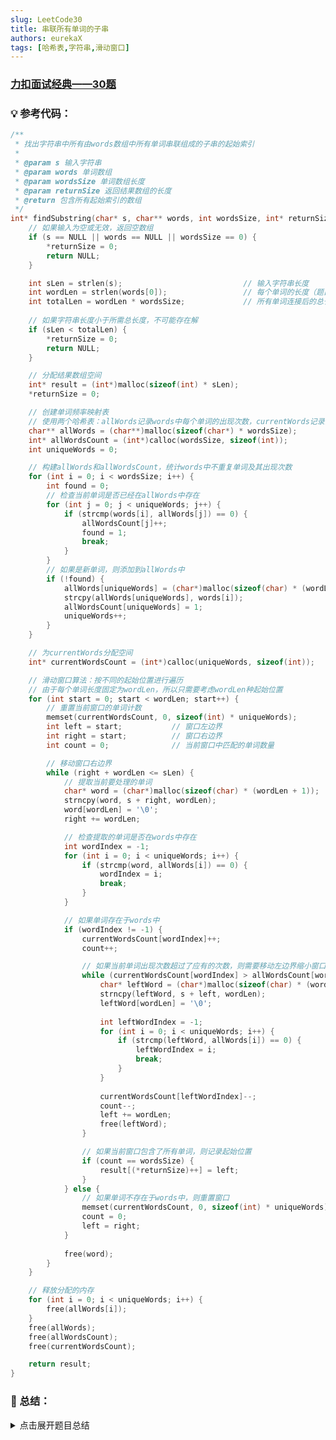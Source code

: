 ```yaml
---
slug: LeetCode30
title: 串联所有单词的子串
authors: eurekaX
tags: [哈希表,字符串,滑动窗口]
---
```



### <B2>[力扣面试经典——30题](https://leetcode.cn/problems/substring-with-concatenation-of-all-words/description/?envType=study-plan-v2&envId=top-interview-150 "力扣")</B2>

<!-- truncate -->


### 💡 参考代码：

```c
/**
 * 找出字符串中所有由words数组中所有单词串联组成的子串的起始索引
 * 
 * @param s 输入字符串
 * @param words 单词数组
 * @param wordsSize 单词数组长度
 * @param returnSize 返回结果数组的长度
 * @return 包含所有起始索引的数组
 */
int* findSubstring(char* s, char** words, int wordsSize, int* returnSize) {
    // 如果输入为空或无效，返回空数组
    if (s == NULL || words == NULL || wordsSize == 0) {
        *returnSize = 0;
        return NULL;
    }

    int sLen = strlen(s);                           // 输入字符串长度
    int wordLen = strlen(words[0]);                 // 每个单词的长度（题目保证所有单词等长）
    int totalLen = wordLen * wordsSize;             // 所有单词连接后的总长度
    
    // 如果字符串长度小于所需总长度，不可能存在解
    if (sLen < totalLen) {
        *returnSize = 0;
        return NULL;
    }

    // 分配结果数组空间
    int* result = (int*)malloc(sizeof(int) * sLen);
    *returnSize = 0;

    // 创建单词频率映射表
    // 使用两个哈希表：allWords记录words中每个单词的出现次数，currentWords记录当前窗口中每个单词的出现次数
    char** allWords = (char**)malloc(sizeof(char*) * wordsSize);
    int* allWordsCount = (int*)calloc(wordsSize, sizeof(int));
    int uniqueWords = 0;

    // 构建allWords和allWordsCount，统计words中不重复单词及其出现次数
    for (int i = 0; i < wordsSize; i++) {
        int found = 0;
        // 检查当前单词是否已经在allWords中存在
        for (int j = 0; j < uniqueWords; j++) {
            if (strcmp(words[i], allWords[j]) == 0) {
                allWordsCount[j]++;
                found = 1;
                break;
            }
        }
        // 如果是新单词，则添加到allWords中
        if (!found) {
            allWords[uniqueWords] = (char*)malloc(sizeof(char) * (wordLen + 1));
            strcpy(allWords[uniqueWords], words[i]);
            allWordsCount[uniqueWords] = 1;
            uniqueWords++;
        }
    }

    // 为currentWords分配空间
    int* currentWordsCount = (int*)calloc(uniqueWords, sizeof(int));

    // 滑动窗口算法：按不同的起始位置进行遍历
    // 由于每个单词长度固定为wordLen，所以只需要考虑wordLen种起始位置
    for (int start = 0; start < wordLen; start++) {
        // 重置当前窗口的单词计数
        memset(currentWordsCount, 0, sizeof(int) * uniqueWords);
        int left = start;           // 窗口左边界
        int right = start;          // 窗口右边界
        int count = 0;              // 当前窗口中匹配的单词数量

        // 移动窗口右边界
        while (right + wordLen <= sLen) {
            // 提取当前要处理的单词
            char* word = (char*)malloc(sizeof(char) * (wordLen + 1));
            strncpy(word, s + right, wordLen);
            word[wordLen] = '\0';
            right += wordLen;

            // 检查提取的单词是否在words中存在
            int wordIndex = -1;
            for (int i = 0; i < uniqueWords; i++) {
                if (strcmp(word, allWords[i]) == 0) {
                    wordIndex = i;
                    break;
                }
            }

            // 如果单词存在于words中
            if (wordIndex != -1) {
                currentWordsCount[wordIndex]++;
                count++;

                // 如果当前单词出现次数超过了应有的次数，则需要移动左边界缩小窗口
                while (currentWordsCount[wordIndex] > allWordsCount[wordIndex]) {
                    char* leftWord = (char*)malloc(sizeof(char) * (wordLen + 1));
                    strncpy(leftWord, s + left, wordLen);
                    leftWord[wordLen] = '\0';
                    
                    int leftWordIndex = -1;
                    for (int i = 0; i < uniqueWords; i++) {
                        if (strcmp(leftWord, allWords[i]) == 0) {
                            leftWordIndex = i;
                            break;
                        }
                    }
                    
                    currentWordsCount[leftWordIndex]--;
                    count--;
                    left += wordLen;
                    free(leftWord);
                }

                // 如果当前窗口包含了所有单词，则记录起始位置
                if (count == wordsSize) {
                    result[(*returnSize)++] = left;
                }
            } else {
                // 如果单词不存在于words中，则重置窗口
                memset(currentWordsCount, 0, sizeof(int) * uniqueWords);
                count = 0;
                left = right;
            }
            
            free(word);
        }
    }

    // 释放分配的内存
    for (int i = 0; i < uniqueWords; i++) {
        free(allWords[i]);
    }
    free(allWords);
    free(allWordsCount);
    free(currentWordsCount);

    return result;
}
```

### 📖 总结：

<details>
<summary>点击展开题目总结</summary>
# 🤔 串联所有单词的子串

---

## 1️⃣ 题目核心信息

🎯 **功能描述**：在字符串`s`中找出所有由`words`数组中所有单词按任意顺序连接而成的子串的起始位置

📥 **输入输出**：
- **输入**：
  - `s`：目标字符串
  - `words`：单词数组，所有单词长度相同
  - `wordsSize`：单词数组长度
- **输出**：
  - 返回包含所有起始索引的整数数组
  - `returnSize`：返回数组的实际长度

---

## 2️⃣ 实现原理

💡 **核心思路**：使用滑动窗口算法，通过维护单词频率映射来检查每个可能的子串

📋 **实现步骤**：
1. 统计`words`数组中每个不重复单词的出现频次，构建频率映射表
2. 按照单词长度进行分组遍历（0到wordLen-1），避免重复计算
3. 对每组使用滑动窗口技术，维护当前窗口内的单词频率
4. 当窗口内单词频率与目标频率匹配时，记录起始位置

---

## 3️⃣ 关键点解析

### 🎯 代码技巧
- **滑动窗口优化**：按照单词长度分组遍历，避免不必要的重复检查
- **频率映射表**：使用两个数组模拟哈希表，记录单词出现频次
- **窗口边界调整**：当单词频次超过限制时，动态移动左边界

## 4️⃣ 使用场景

### ✅ 适用情况：
- 在长文本中查找由固定词汇组合成的模式串
- 需要匹配多个等长子串的连接情况
- 模式匹配问题，其中模式由多个可重复元素组成

### ⚠️ 前提条件：
- 所有单词必须等长
- 必须使用words中所有单词恰好一次
- 单词可以按任意顺序排列

## 5️⃣ 复杂度分析

- ⏱️ 时间复杂度：O(n × m)，其中n是字符串`s`的长度，m是单词长度
- 💾 空间复杂度：O(k)，其中k是不重复单词的数量

## 6️⃣ 注意事项

### 🚩 边界情况：
- 输入字符串为空或words数组为空
- 字符串长度小于所有单词连接后的总长度
- words数组中存在重复单词

### 💥 易错点：
- 忘记处理words中重复单词的情况
- 滑动窗口边界条件判断错误
- 内存释放不完全导致内存泄漏

## 7️⃣ 补充说明

以示例1为例：`s = "barfoothefoobarman"`, `words = ["foo","bar"]`

---

## 📋 示例输入参数

- `s = "barfoothefoobarman"` (长度为18)
- `words = ["foo","bar"]` (wordsSize = 2)
- 每个单词长度 `wordLen = 3`
- 总长度 `totalLen = 3 * 2 = 6`

---
## 🔧 第一步：构建单词频率映射表

```c
// words = ["foo","bar"]
// 处理后得到：
uniqueWords = 2
allWords = ["foo", "bar"]
allWordsCount = [1, 1]  // 每个单词出现1次
```
## 🔄 第二步：滑动窗口遍历
📌 start = 0 的情况（起始位置为0，步长为3）
初始状态：
- `left = 0, right = 0`
- `currentWordsCount = [0, 0]`
- `count = 0`

**第1次循环** (right = 0):
```c
// 提取单词: s[0..2] = "bar"
word = "bar"
wordIndex = 1  // "bar"在allWords中索引为1

currentWordsCount[1]++  // [0, 1]
count = 1

// count < wordsSize(2)，不满足条件
```
**第2次循环** (right = 3):
```c
// 提取单词: s[3..5] = "foo"
word = "foo"
wordIndex = 0  // "foo"在allWords中索引为0

currentWordsCount[0]++  // [1, 1]
count = 2

// count == wordsSize，满足条件
// 记录结果: result[0] = left = 0
*returnSize = 1
```
**第3次循环** (right = 6):
```c
// 提取单词: s[6..8] = "the"
word = "the"
wordIndex = -1  // "the"不在words中

// 重置窗口
memset(currentWordsCount, 0, sizeof(int) * uniqueWords)
count = 0
left = right = 9
```
📌 **start = 1 的情况**（起始位置为1，步长为3）
略过中间无匹配的部分...

📌 **start = 2 的情况**（起始位置为2，步长为3）
略过中间无匹配的部分...

📌 **start = 0 的情况**  继续（找到第二个匹配）
当窗口移动到合适位置时：

某次循环状态：

- `left = 9`
- `right = 15`
- 已处理单词："foo"(s[9..11])和"bar"(s[12..14])

```c
currentWordsCount = [1, 1]  // "foo"和"bar"各出现1次
count = 2  // 匹配了2个单词

// count == wordsSize，满足条件
// 记录结果: result[1] = left = 9
*returnSize = 2
```
## ✅ 最终结果
```c
result = [0, 9]
*returnSize = 2
```
这与题目期望的输出一致：子串"barfoo"(起始位置0)和"foobar"(起始位置9)都是由["foo","bar"]中所有单词连接而成。

</details>
